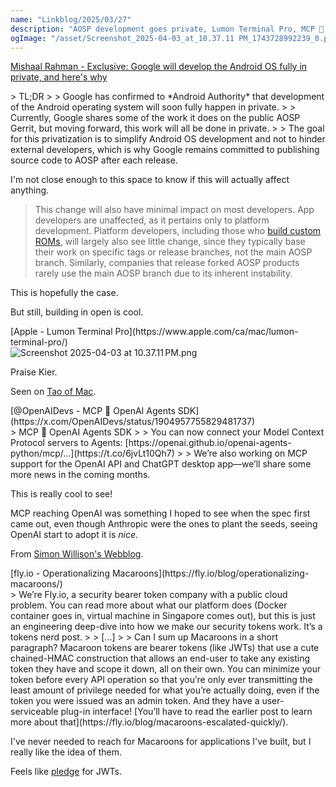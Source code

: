```yaml
---
name: "Linkblog/2025/03/27"
description: "AOSP development goes private, Lumon Terminal Pro, MCP 🤝 OpenAI Agents SDK, Operationalizing Macaroons."
ogImage: "/asset/Screenshot_2025-04-03_at_10.37.11 PM_1743728992239_0.png"
---
```


[Mishaal Rahman - Exclusive: Google will develop the Android OS fully in private, and here's why](https://www.androidauthority.com/google-android-development-aosp-3538503/)

<div class="ml-[calc(1*1rem)] mb-8">
> TL;DR
>
> Google has confirmed to *Android Authority* that development of the Android operating system will soon fully happen in private.
>
> Currently, Google shares some of the work it does on the public AOSP Gerrit, but moving forward, this work will all be done in private.
>
> The goal for this privatization is to simplify Android OS development and not to hinder external developers, which is why Google remains committed to publishing source code to AOSP after each release.

I'm not close enough to this space to know if this will actually affect anything.

> This change will also have minimal impact on most developers. App developers are unaffected, as it pertains only to platform development. Platform developers, including those who [build custom ROMs](https://www.androidauthority.com/build-custom-android-rom-720453/), will largely also see little change, since they typically base their work on specific tags or release branches, not the main AOSP branch. Similarly, companies that release forked AOSP products rarely use the main AOSP branch due to its inherent instability.

This is hopefully the case.

But still, building in open is cool.

</div>
[Apple - Lumon Terminal Pro](https://www.apple.com/ca/mac/lumon-terminal-pro/)

<div class="ml-[calc(1*1rem)] mb-8">
<Image src='/asset/Screenshot_2025-04-03_at_10.37.11 PM_1743728992239_0.png' alt='Screenshot 2025-04-03 at 10.37.11 PM.png' width={1688} height={1492} />

Praise Kier.

<div class="w-full h-4"></div>

Seen on [Tao of Mac](https://taoofmac.com/space/links/2025/03/26/2200).

</div>
[@OpenAIDevs - MCP 🤝 OpenAI Agents SDK](https://x.com/OpenAIDevs/status/1904957755829481737)

<div class="ml-[calc(1*1rem)] mb-8">
> MCP 🤝 OpenAI Agents SDK
>
> You can now connect your Model Context Protocol servers to Agents: [https://openai.github.io/openai-agents-python/mcp/…](https://t.co/6jvLt10Qh7)
>
> We’re also working on MCP support for the OpenAI API and ChatGPT desktop app—we’ll share some more news in the coming months.

This is really cool to see!

MCP reaching OpenAI was something I hoped to see when the spec first came out, even though Anthropic were the ones to plant the seeds, seeing OpenAI start to adopt it is _nice_.

<div class="w-full h-4"></div>

From [Simon Willison's Webblog](https://simonwillison.net/2025/Mar/26/openaidevs/).

</div>
[fly.io - Operationalizing Macaroons](https://fly.io/blog/operationalizing-macaroons/)

<div class="ml-[calc(1*1rem)] mb-8">
> We’re Fly.io, a security bearer token company with a public cloud problem. You can read more about what our platform does (Docker container goes in, virtual machine in Singapore comes out), but this is just an engineering deep-dive into how we make our security tokens work. It’s a tokens nerd post.
>
> [...]
>
> Can I sum up Macaroons in a short paragraph? Macaroon tokens are bearer tokens (like JWTs) that use a cute chained-HMAC construction that allows an end-user to take any existing token they have and scope it down, all on their own. You can minimize your token before every API operation so that you’re only ever transmitting the least amount of privilege needed for what you’re actually doing, even if the token you were issued was an admin token. And they have a user-serviceable plug-in interface! [You’ll have to read the earlier post to learn more about that](https://fly.io/blog/macaroons-escalated-quickly/).

I've never needed to reach for Macaroons for applications I've built, but I really like the idea of them.

Feels like [pledge](https://man.openbsd.org/pledge.2) for JWTs.

</div>

